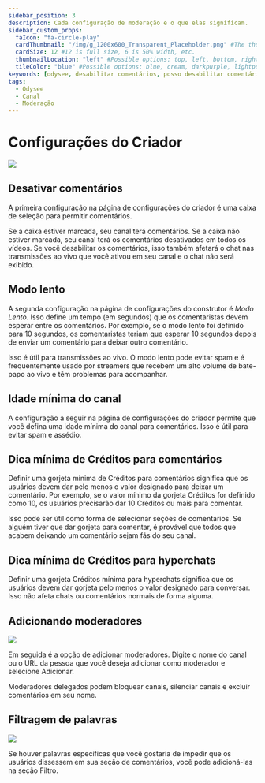 ---
sidebar_position: 3
description: Cada configuração de moderação e o que elas significam.
sidebar_custom_props:
  faIcon: "fa-circle-play"
  cardThumbnail: "/img/g_1200x600_Transparent_Placeholder.png" #The thumbnail on the category card.
  cardSize: 12 #12 is full size, 6 is 50% width, etc.
  thumbnailLocation: "left" #Possible options: top, left, bottom, right, none
  tileColor: "blue" #Possible options: blue, cream, darkpurple, lightpurple, mauve, orange, pink, none
keywords: [odysee, desabilitar comentários, posso desabilitar comentários no odysee? como desativo comentários no odysee? Como adiciono moderadores? Existe uma função mod no Odysee? você pode filtrar palavras no chat? como faço para filtrar o chat do odysee? moderação de bate-papo no odysee]
tags:
  - Odysee
  - Canal
  - Moderação
---

# Configurações do Criador

![](/img/en/category-moderation4.png)

## Desativar comentários

A primeira configuração na página de configurações do criador é uma caixa de seleção para permitir comentários.

Se a caixa estiver marcada, seu canal terá comentários. Se a caixa não estiver marcada, seu canal terá os comentários desativados em todos os vídeos. Se você desabilitar os comentários, isso também afetará o chat nas transmissões ao vivo que você ativou em seu canal e o chat não será exibido.

## Modo lento

A segunda configuração na página de configurações do construtor é *Modo Lento*. Isso define um tempo (em segundos) que os comentaristas devem esperar entre os comentários. Por exemplo, se o modo lento foi definido para 10 segundos, os comentaristas teriam que esperar 10 segundos depois de enviar um comentário para deixar outro comentário.

Isso é útil para transmissões ao vivo. O modo lento pode evitar spam e é frequentemente usado por streamers que recebem um alto volume de bate-papo ao vivo e têm problemas para acompanhar.

## Idade mínima do canal

A configuração a seguir na página de configurações do criador permite que você defina uma idade mínima do canal para comentários. Isso é útil para evitar spam e assédio.

## Dica mínima de Créditos para comentários

Definir uma gorjeta mínima de Créditos para comentários significa que os usuários devem dar pelo menos o valor designado para deixar um comentário. Por exemplo, se o valor mínimo da gorjeta Créditos for definido como 10, os usuários precisarão dar 10 Créditos ou mais para comentar.

Isso pode ser útil como forma de selecionar seções de comentários. Se alguém tiver que dar gorjeta para comentar, é provável que todos que acabem deixando um comentário sejam fãs do seu canal.

## Dica mínima de Créditos para hyperchats

Definir uma gorjeta Créditos mínima para hyperchats significa que os usuários devem dar gorjeta pelo menos o valor designado para conversar. Isso não afeta chats ou comentários normais de forma alguma.

## Adicionando moderadores

![](/img/en/category-moderation5.png)

Em seguida é a opção de adicionar moderadores. Digite o nome do canal ou o URL da pessoa que você deseja adicionar como moderador e selecione Adicionar.

Moderadores delegados podem bloquear canais, silenciar canais e excluir comentários em seu nome.

## Filtragem de palavras

![](/img/en/category-moderation6.png)

Se houver palavras específicas que você gostaria de impedir que os usuários dissessem em sua seção de comentários, você pode adicioná-las na seção Filtro.